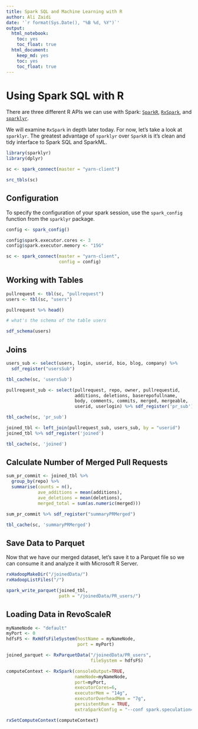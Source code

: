 ```yaml
---
title: Spark SQL and Machine Learning with R
author: Ali Zaidi
date: '`r format(Sys.Date(), "%B %d, %Y")`'
output:
  html_notebook:
    toc: yes
    toc_float: true
  html_document:
    keep_md: yes
    toc: yes
    toc_float: true
---
```



# Using Spark SQL with R

There are three different R APIs we can use with Spark: [`SparkR`](http://spark.apache.org/docs/latest/sparkr.html), [`RxSpark`](https://msdn.microsoft.com/en-us/microsoft-r/scaler/rxspark), and [`sparklyr`](spark.rstudio.com).

We will examine `RxSpark` in depth later today. For now, let's take a look at `sparklyr`. The greatest advantage of `sparklyr` over `SparkR` is it's clean and tidy interface to Spark SQL and SparkML.

```r
library(sparklyr)
library(dplyr)

sc <- spark_connect(master = "yarn-client")

src_tbls(sc)

```

## Configuration

To specify the configuration of your spark session, use the `spark_config` function from the `sparklyr` package.


```r
config <- spark_config()

config$spark.executor.cores <- 3
config$spark.executor.memory <- "15G"

sc <- spark_connect(master = "yarn-client",
                    config = config)
```

## Working with Tables


```r

pullrequest <- tbl(sc, "pullrequest")
users <- tbl(sc, "users")

pullrequest %>% head()

# what's the schema of the table users

sdf_schema(users)

```


## Joins

```r

users_sub <- select(users, login, userid, bio, blog, company) %>%
  sdf_register("usersSub")

tbl_cache(sc, 'usersSub')

pullrequest_sub <- select(pullrequest, repo, owner, pullrequestid, 
                          additions, deletions, baserepofullname, 
                          body, comments, commits, merged, mergeable,
                          userid, userlogin) %>% sdf_register('pr_sub')

tbl_cache(sc, 'pr_sub')

joined_tbl <- left_join(pullrequest_sub, users_sub, by = "userid")
joined_tbl %>% sdf_register('joined')

tbl_cache(sc, 'joined')

```

## Calculate Number of Merged Pull Requests

```r

sum_pr_commit <- joined_tbl %>% 
  group_by(repo) %>% 
  summarise(counts = n(),
            ave_additions = mean(additions),
            ave_deletions = mean(deletions),
            merged_total = sum(as.numeric(merged)))

sum_pr_commit %>% sdf_register("summaryPRMerged")

tbl_cache(sc, 'summaryPRMerged')

```

## Save Data to Parquet

Now that we have our merged dataset, let's save it to a Parquet file so we can consume it and analyze it with Microsoft R Server.

```r

rxHadoopMakeDir("/joinedData/")
rxHadoopListFiles("/")

spark_write_parquet(joined_tbl, 
                    path = "/joinedData/PR_users/")
```

## Loading Data in RevoScaleR

```r

myNameNode <- "default"
myPort <- 0
hdfsFS <- RxHdfsFileSystem(hostName = myNameNode, 
                           port = myPort)

joined_parquet <- RxParquetData("/joinedData/PR_users", 
                                fileSystem = hdfsFS)

computeContext <- RxSpark(consoleOutput=TRUE,
                          nameNode=myNameNode,
                          port=myPort,
                          executorCores=6, 
                          executorMem = "14g", 
                          executorOverheadMem = "7g", 
                          persistentRun = TRUE, 
                          extraSparkConfig = "--conf spark.speculation=true")

rxSetComputeContext(computeContext)



```

